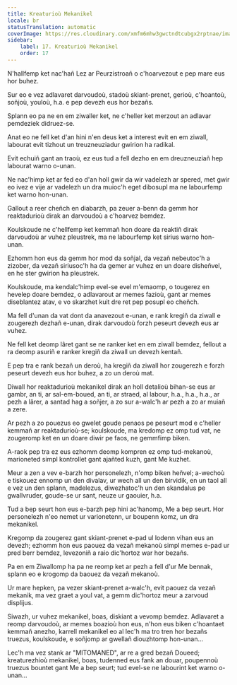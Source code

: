 ```yaml
---
title: Kreaturioù Mekanikel
locale: br
statusTranslation: automatic
coverImage: https://res.cloudinary.com/xmfm6mhw3gwctndtcubgx2rptnae/image/upload/v1740468922/small_cover_tratado_de_psicologia_revolucionaria_a4c0dca4e0.webp
sidebar:
    label: 17. Kreaturioù Mekanikel
    order: 17
---
```

N'hallfemp ket nac'hañ Lez ar Peurzistroañ o c'hoarvezout e pep mare eus hor buhez.

Sur eo e vez adlavaret darvoudoù, stadoù skiant-prenet, gerioù, c'hoantoù, soñjoù, youloù, h.a. e pep devezh eus hor bezañs.

Splann eo pa ne en em ziwaller ket, ne c'heller ket merzout an adlavar pemdeziek didruez-se.

Anat eo ne fell ket d'an hini n'en deus ket a interest evit en em ziwall, labourat evit tizhout un treuzneuziadur gwirion ha radikal.

Evit echuiñ gant an traoù, ez eus tud a fell dezho en em dreuzneuziañ hep labourat warno o-unan.

Ne nac'himp ket ar fed eo d'an holl gwir da wir vadelezh ar spered, met gwir eo ivez e vije ar vadelezh un dra muioc'h eget dibosupl ma ne labourfemp ket warno hon-unan.

Gallout a reer cheñch en diabarzh, pa zeuer a-benn da gemm hor reaktadurioù dirak an darvoudoù a c'hoarvez bemdez.

Koulskoude ne c'hellfemp ket kemmañ hon doare da reaktiñ dirak darvoudoù ar vuhez pleustrek, ma ne labourfemp ket sirius warno hon-unan.

Ezhomm hon eus da gemm hor mod da soñjal, da vezañ nebeutoc'h a zizober, da vezañ siriusoc'h ha da gemer ar vuhez en un doare disheñvel, en he ster gwirion ha pleustrek.

Koulskoude, ma kendalc'himp evel-se evel m'emaomp, o tougerez en hevelep doare bemdez, o adlavarout ar memes fazioù, gant ar memes diseblantez atav, e vo skarzhet kuit dre ret pep posupl eo cheñch.

Ma fell d'unan da vat dont da anavezout e-unan, e rank kregiñ da ziwall e zougerezh dezhañ e-unan, dirak darvoudoù forzh peseurt devezh eus ar vuhez.

Ne fell ket deomp lâret gant se ne ranker ket en em ziwall bemdez, fellout a ra deomp asuriñ e ranker kregiñ da ziwall un devezh kentañ.

E pep tra e rank bezañ un deroù, ha kregiñ da ziwall hor zougerezh e forzh peseurt devezh eus hor buhez, a zo un deroù mat.

Diwall hor reaktadurioù mekanikel dirak an holl detalioù bihan-se eus ar gambr, an ti, ar sal-em-boued, an ti, ar straed, al labour, h.a., h.a., h.a., ar pezh a lârer, a santad hag a soñjer, a zo sur a-walc'h ar pezh a zo ar muiañ a zere.

Ar pezh a zo pouezus eo gwelet goude penaos pe peseurt mod e c'heller kemmañ ar reaktadurioù-se; koulskoude, ma kredomp ez omp tud vat, ne zougeromp ket en un doare diwir pe faos, ne gemmfimp biken.

A-raok pep tra ez eus ezhomm deomp kompren ez omp tud-mekanoù, marioneted simpl kontrollet gant ajañted kuzh, gant Me kuzhet.

Meur a zen a vev e-barzh hor personelezh, n'omp biken heñvel; a-wechoù e tiskouez ennomp un den divalav, ur wech all un den birvidik, en un taol all e vez un den splann, madelezus, diwezhatoc'h un den skandalus pe gwallvruder, goude-se ur sant, neuze ur gaouier, h.a.

Tud a bep seurt hon eus e-barzh pep hini ac'hanomp, Me a bep seurt. Hor personelezh n'eo nemet ur varionetenn, ur boupenn komz, un dra mekanikel.

Kregomp da zougerez gant skiant-prenet e-pad ul lodenn vihan eus an devezh; ezhomm hon eus paouez da vezañ mekanoù simpl memes e-pad ur pred berr bemdez, levezoniñ a raio dic'hortoz war hor bezañs.

Pa en em Ziwallomp ha pa ne reomp ket ar pezh a fell d'ur Me bennak, splann eo e krogomp da baouez da vezañ mekanoù.

Ur mare hepken, pa vezer skiant-prenet a-walc'h, evit paouez da vezañ mekanik, ma vez graet a youl vat, a gemm dic'hortoz meur a zarvoud displijus.

Siwazh, ur vuhez mekanikel, boas, diskiant a vevomp bemdez. Adlavaret a reomp darvoudoù, ar memes boazioù hon eus, n'hon eus biken c'hoantaet kemmañ anezho, karrell mekanikel eo al lec'h ma tro tren hor bezañs truezus, koulskoude, e soñjomp ar gwellañ diouzhtomp hon-unan...

Lec'h ma vez stank ar "MITOMANED", ar re a gred bezañ Doueed; kreaturezhioù mekanikel, boas, tudenned eus fank an douar, poupennoù truezus bountet gant Me a bep seurt; tud evel-se ne labourint ket warno o-unan...

